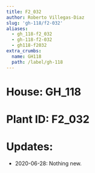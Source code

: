 ```yaml
---
title: F2_032
author: Roberto Villegas-Diaz
slug: 'gh-118/f2-032'
aliases:
  - gh_118-f2_032
  - gh-118-f2-032
  - gh118-f2032
extra_crumbs:
  name: GH118
  path: /label/gh-118
---
```


# **House**: GH_118
# **Plant ID**: F2_032
# **Updates**: 
 - 2020-06-28: Nothing new.
